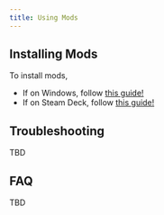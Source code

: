 ```yaml
---
title: Using Mods
---
```


## Installing Mods

To install mods,

- If on Windows, follow [this guide!](https://gamebanana.com/tuts/15696)
- If on Steam Deck, follow [this guide!](https://gamebanana.com/tuts/17474)

## Troubleshooting

TBD

## FAQ

TBD
